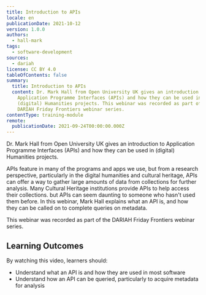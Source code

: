 ```yaml
---
title: Introduction to APIs
locale: en
publicationDate: 2021-10-12
version: 1.0.0
authors:
  - hall-mark
tags:
  - software-development
sources:
  - dariah
license: CC BY 4.0
tableOfContents: false
summary:
  title: Introduction to APIs
  content: Dr. Mark Hall from Open University UK gives an introduction to
    Application Programme Interfaces (APIs) and how they can be used in
    (digital) Humanities projects. This webinar was recorded as part of the
    DARIAH Friday Frontiers webinar series.
contentType: training-module
remote:
  publicationDate: 2021-09-24T00:00:00.000Z
---
```

Dr. Mark Hall from Open University UK gives an introduction to Application Programme Interfaces (APIs) and how they can be used in (digital) Humanities projects.

APIs feature in many of the programs and apps we use, but from a research perspective, particularly in the digital humanities and cultural heritage, APIs can offer a way to gather large amounts of data from collections for further analysis. Many Cultural Heritage institutions provide APIs to help access their collections. but APIs can seem daunting to someone who hasn't used them before. In this webinar, Mark Hall explains what an API is, and how they can be called on to complete queries on metadata.

This webinar was recorded as part of the DARIAH Friday Frontiers webinar series.

## Learning Outcomes

By watching this video, learners should:

* Understand what an API is and how they are used in most software
* Understand how an API can be queried, particularly to acquire metadata for analysis

<VideoCard provider="youtube" id="ifTYfDF6pUI" title="Introduction to APIs" subtitle="Click here to view" image="images/intro-to-apis-image.png" />
